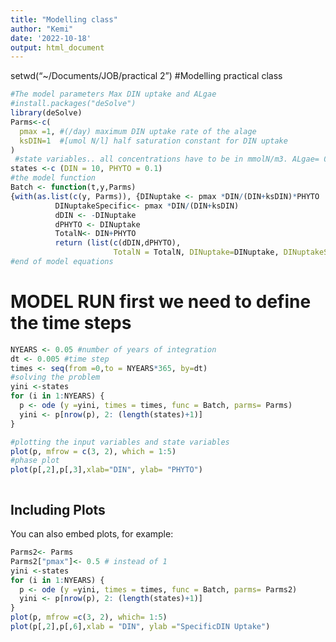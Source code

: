 ```yaml
---
title: "Modelling class"
author: "Kemi"
date: '2022-10-18'
output: html_document
---
```

setwd("~/Documents/JOB/practical 2")
#Modelling practical class
```r
#The model parameters Max DIN uptake and ALgae
#install.packages("deSolve")
library(deSolve)
Parms<-c(
  pmax =1, #(/day) maximum DIN uptake rate of the alage
  ksDIN=1  #[umol N/l] half saturation constant for DIN uptake
)
 #state variables.. all concentrations have to be in mmolN/m3. ALgae= 0.1 and DIN=10(different from note)
states <-c (DIN = 10, PHYTO = 0.1)
#the model function
Batch <- function(t,y,Parms)
{with(as.list(c(y, Parms)), {DINuptake <- pmax *DIN/(DIN+ksDIN)*PHYTO
          DINuptakeSpecific<- pmax *DIN/(DIN+ksDIN)
          dDIN <- -DINuptake
          dPHYTO <- DINuptake
          TotalN<- DIN+PHYTO
          return (list(c(dDIN,dPHYTO), 
                       TotalN = TotalN, DINuptake=DINuptake, DINuptakeSpecific=DINuptakeSpecific ))})}
#end of model equations
```


# MODEL RUN first we need to define the time steps
```r
NYEARS <- 0.05 #number of years of integration
dt <- 0.005 #time step
times <- seq(from =0,to = NYEARS*365, by=dt)
#solving the problem
yini <-states 
for (i in 1:NYEARS) {
  p <- ode (y =yini, times = times, func = Batch, parms= Parms)
  yini <- p[nrow(p), 2: (length(states)+1)]
}

#plotting the input variables and state variables
plot(p, mfrow = c(3, 2), which = 1:5)
#phase plot
plot(p[,2],p[,3],xlab="DIN", ylab= "PHYTO")



```

## Including Plots

You can also embed plots, for example:

```r
Parms2<- Parms
Parms2["pmax"]<- 0.5 # instead of 1
yini <-states 
for (i in 1:NYEARS) {
  p <- ode (y =yini, times = times, func = Batch, parms= Parms2)
  yini <- p[nrow(p), 2: (length(states)+1)]
}
plot(p, mfrow =c(3, 2), which= 1:5)
plot(p[,2],p[,6],xlab = "DIN", ylab ="SpecificDIN Uptake")
```



